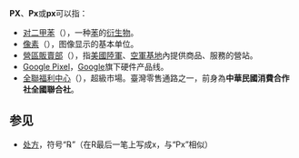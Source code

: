'''PX'''、'''Px'''或'''px'''可以指：
*[[对二甲苯|对二甲苯]]（{{lang|en|p-Xylene}}），一种[[苯|苯]]的[[衍生物|衍生物]]。
*[[像素|像素]]（{{lang|en|pixel}}），图像显示的基本单位。
*[[基地販賣部|營區販賣部]]（{{lang|en|Post Exchange}}），指[[美國陸軍|美國陸軍]]、[[美國空軍|空軍]][[軍事基地|基地]]內提供商品、服務的營站。
*[[Google_Pixel|Google Pixel]]，[[Google|Google]]旗下硬件产品线。
*[[全聯福利中心|全聯福利中心]]（{{lang|en|PX Mart}}），超級市場。臺灣零售通路之一，前身為'''中華民國消費合作社全國聯合社'''。
==参见==
* [[处方|处方]]，符号“℞”（在R最后一笔上写成x，与“Px”相似）
{{disambig|Cat=二字拉丁字母縮寫消歧義}}
